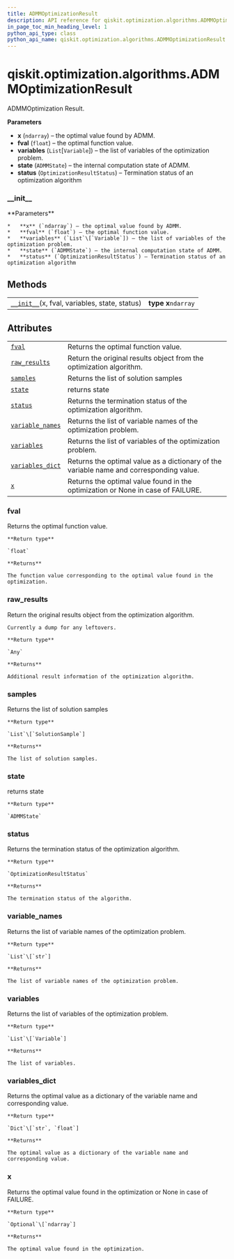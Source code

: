 ```yaml
---
title: ADMMOptimizationResult
description: API reference for qiskit.optimization.algorithms.ADMMOptimizationResult
in_page_toc_min_heading_level: 1
python_api_type: class
python_api_name: qiskit.optimization.algorithms.ADMMOptimizationResult
---
```


# qiskit.optimization.algorithms.ADMMOptimizationResult

<Class id="qiskit.optimization.algorithms.ADMMOptimizationResult" isDedicatedPage={true} github="https://github.com/qiskit-community/qiskit-aqua/tree/stable/0.9/qiskit/optimization/algorithms/admm_optimizer.py" signature="ADMMOptimizationResult(x, fval, variables, state, status)">
  ADMMOptimization Result.

  **Parameters**

  *   **x** (`ndarray`) – the optimal value found by ADMM.
  *   **fval** (`float`) – the optimal function value.
  *   **variables** (`List`\[`Variable`]) – the list of variables of the optimization problem.
  *   **state** (`ADMMState`) – the internal computation state of ADMM.
  *   **status** (`OptimizationResultStatus`) – Termination status of an optimization algorithm

  ### \_\_init\_\_

  <Function id="qiskit.optimization.algorithms.ADMMOptimizationResult.__init__" name="__init__" signature="__init__(x, fval, variables, state, status)">
    **Parameters**

    *   **x** (`ndarray`) – the optimal value found by ADMM.
    *   **fval** (`float`) – the optimal function value.
    *   **variables** (`List`\[`Variable`]) – the list of variables of the optimization problem.
    *   **state** (`ADMMState`) – the internal computation state of ADMM.
    *   **status** (`OptimizationResultStatus`) – Termination status of an optimization algorithm
  </Function>

  ## Methods

  |                                                                                                                                                                                   |                     |
  | --------------------------------------------------------------------------------------------------------------------------------------------------------------------------------- | ------------------- |
  | [`__init__`](#qiskit.optimization.algorithms.ADMMOptimizationResult.__init__ "qiskit.optimization.algorithms.ADMMOptimizationResult.__init__")(x, fval, variables, state, status) | **type x**`ndarray` |

  ## Attributes

  |                                                                                                                                                                  |                                                                                         |
  | ---------------------------------------------------------------------------------------------------------------------------------------------------------------- | --------------------------------------------------------------------------------------- |
  | [`fval`](#qiskit.optimization.algorithms.ADMMOptimizationResult.fval "qiskit.optimization.algorithms.ADMMOptimizationResult.fval")                               | Returns the optimal function value.                                                     |
  | [`raw_results`](#qiskit.optimization.algorithms.ADMMOptimizationResult.raw_results "qiskit.optimization.algorithms.ADMMOptimizationResult.raw_results")          | Return the original results object from the optimization algorithm.                     |
  | [`samples`](#qiskit.optimization.algorithms.ADMMOptimizationResult.samples "qiskit.optimization.algorithms.ADMMOptimizationResult.samples")                      | Returns the list of solution samples                                                    |
  | [`state`](#qiskit.optimization.algorithms.ADMMOptimizationResult.state "qiskit.optimization.algorithms.ADMMOptimizationResult.state")                            | returns state                                                                           |
  | [`status`](#qiskit.optimization.algorithms.ADMMOptimizationResult.status "qiskit.optimization.algorithms.ADMMOptimizationResult.status")                         | Returns the termination status of the optimization algorithm.                           |
  | [`variable_names`](#qiskit.optimization.algorithms.ADMMOptimizationResult.variable_names "qiskit.optimization.algorithms.ADMMOptimizationResult.variable_names") | Returns the list of variable names of the optimization problem.                         |
  | [`variables`](#qiskit.optimization.algorithms.ADMMOptimizationResult.variables "qiskit.optimization.algorithms.ADMMOptimizationResult.variables")                | Returns the list of variables of the optimization problem.                              |
  | [`variables_dict`](#qiskit.optimization.algorithms.ADMMOptimizationResult.variables_dict "qiskit.optimization.algorithms.ADMMOptimizationResult.variables_dict") | Returns the optimal value as a dictionary of the variable name and corresponding value. |
  | [`x`](#qiskit.optimization.algorithms.ADMMOptimizationResult.x "qiskit.optimization.algorithms.ADMMOptimizationResult.x")                                        | Returns the optimal value found in the optimization or None in case of FAILURE.         |

  ### fval

  <Function id="qiskit.optimization.algorithms.ADMMOptimizationResult.fval" name="fval" signature="property fval">
    Returns the optimal function value.

    **Return type**

    `float`

    **Returns**

    The function value corresponding to the optimal value found in the optimization.
  </Function>

  ### raw\_results

  <Function id="qiskit.optimization.algorithms.ADMMOptimizationResult.raw_results" name="raw_results" signature="property raw_results">
    Return the original results object from the optimization algorithm.

    Currently a dump for any leftovers.

    **Return type**

    `Any`

    **Returns**

    Additional result information of the optimization algorithm.
  </Function>

  ### samples

  <Function id="qiskit.optimization.algorithms.ADMMOptimizationResult.samples" name="samples" signature="property samples">
    Returns the list of solution samples

    **Return type**

    `List`\[`SolutionSample`]

    **Returns**

    The list of solution samples.
  </Function>

  ### state

  <Function id="qiskit.optimization.algorithms.ADMMOptimizationResult.state" name="state" signature="property state">
    returns state

    **Return type**

    `ADMMState`
  </Function>

  ### status

  <Function id="qiskit.optimization.algorithms.ADMMOptimizationResult.status" name="status" signature="property status">
    Returns the termination status of the optimization algorithm.

    **Return type**

    `OptimizationResultStatus`

    **Returns**

    The termination status of the algorithm.
  </Function>

  ### variable\_names

  <Function id="qiskit.optimization.algorithms.ADMMOptimizationResult.variable_names" name="variable_names" signature="property variable_names">
    Returns the list of variable names of the optimization problem.

    **Return type**

    `List`\[`str`]

    **Returns**

    The list of variable names of the optimization problem.
  </Function>

  ### variables

  <Function id="qiskit.optimization.algorithms.ADMMOptimizationResult.variables" name="variables" signature="property variables">
    Returns the list of variables of the optimization problem.

    **Return type**

    `List`\[`Variable`]

    **Returns**

    The list of variables.
  </Function>

  ### variables\_dict

  <Function id="qiskit.optimization.algorithms.ADMMOptimizationResult.variables_dict" name="variables_dict" signature="property variables_dict">
    Returns the optimal value as a dictionary of the variable name and corresponding value.

    **Return type**

    `Dict`\[`str`, `float`]

    **Returns**

    The optimal value as a dictionary of the variable name and corresponding value.
  </Function>

  ### x

  <Function id="qiskit.optimization.algorithms.ADMMOptimizationResult.x" name="x" signature="property x">
    Returns the optimal value found in the optimization or None in case of FAILURE.

    **Return type**

    `Optional`\[`ndarray`]

    **Returns**

    The optimal value found in the optimization.
  </Function>
</Class>

